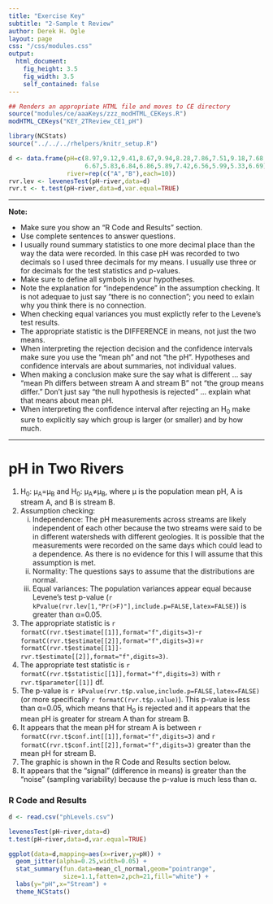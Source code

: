 ```yaml
---
title: "Exercise Key"
subtitle: "2-Sample t Review"
author: Derek H. Ogle
layout: page
css: "/css/modules.css"
output:
  html_document:
    fig_height: 3.5
    fig_width: 3.5
    self_contained: false
---
```


```r
## Renders an appropriate HTML file and moves to CE directory
source("modules/ce/aaaKeys/zzz_modHTML_CEKeys.R")
modHTML_CEKeys("KEY_2TReview_CE1_pH")
```

```r
library(NCStats)
source("../../../rhelpers/knitr_setup.R")

d <- data.frame(pH=c(8.97,9.12,9.41,8.67,9.94,8.28,7.86,7.51,9.18,7.68,
                     6.67,5.83,6.84,6.86,5.89,7.42,6.56,5.99,5.33,6.69),
                river=rep(c("A","B"),each=10))
rvr.lev <- levenesTest(pH~river,data=d)
rvr.t <- t.test(pH~river,data=d,var.equal=TRUE)
```

----

<div class="alert alert-warning">
<strong>Note:</strong> 
<ul>
  <li>Make sure you show an "R Code and Results" section.</li>
  <li>Use complete sentences to answer questions.</li>
  <li>I usually round summary statistics to one more decimal place than the way the data were recorded. In this case pH was recorded to two decimals so I used three decimals for my means. I usually use three or for decimals for the test statistics and p-values.</li>
  <li>Make sure to define all symbols in your hypotheses.</li>
  <li>Note the explanation for "independence" in the assumption checking. It is not adequae to just say "there is no connection"; you need to exlain why you think there is no connection.</li>
  <li>When checking equal variances you must explictly refer to the Levene's test results.</li>
  <li>The appropriate statistic is the DIFFERENCE in means, not just the two means.</li>
  <li>When interpreting the rejection decision and the confidence intervals make sure you use the "mean ph" and not "the pH". Hypotheses and confidence intervals are about summaries, not individual values.</li>
  <li>When making a conclusion make sure the say what is different ... say "mean Ph differs between stream A and stream B" not "the group means differ." Don't just say "the null hypothesis is rejected" ... explain what that means about mean pH.</li>
  <li>When interpreting the confidence interval after rejecting an H<sub>0</sub> make sure to explicitly say which group is larger (or smaller) and by how much.</li>
</ul>
</div>

----

# pH in Two Rivers

1. H<sub>0</sub>: &mu;<sub>A</sub>=&mu;<sub>B</sub> and H<sub>0</sub>: &mu;<sub>A</sub>&ne;&mu;<sub>B</sub>, where &mu; is the population mean pH, A is stream A, and B is stream B.
1. Assumption checking:
    i. Independence: The pH measurements across streams are likely independent of each other because the two streams were said to be in different watersheds with different geologies. It is possible that the measurements were recorded on the same days which could lead to a dependence. As there is no evidence for this I will assume that this assumption is met.  
    i. Normality: The questions says to assume that the distributions are normal.
    i. Equal variances: The population variances appear equal because Levene's test p-value (`r kPvalue(rvr.lev[1,"Pr(>F)"],include.p=FALSE,latex=FALSE)`) is greater than &alpha;=0.05.
1. The appropriate statistic is `r formatC(rvr.t$estimate[[1]],format="f",digits=3)`-`r formatC(rvr.t$estimate[[2]],format="f",digits=3)`=`r formatC(rvr.t$estimate[[1]]-rvr.t$estimate[[2]],format="f",digits=3)`.
1. The appropriate test statistic is `r formatC(rvr.t$statistic[[1]],format="f",digits=3)` with `r rvr.t$parameter[[1]]` df.
1. The p-value is `r kPvalue(rvr.t$p.value,include.p=FALSE,latex=FALSE)` (or more specifically `r formatC(rvr.t$p.value)`). This p-value is less than &alpha;=0.05, which means that H<sub>0</sub> is rejected and it appears that the mean pH is greater for stream A than for stream B.
1. It appears that the mean pH for stream A is between `r formatC(rvr.t$conf.int[[1]],format="f",digits=3)` and `r formatC(rvr.t$conf.int[[2]],format="f",digits=3)` greater than the mean pH for stream B.
1. The graphic is shown in the R Code and Results section below.
1. It appears that the "signal" (difference in means) is greater than the "noise" (sampling variability) because the p-value is much less than &alpha;.


### R Code and Results
```r
d <- read.csv("phLevels.csv")
```
```r
levenesTest(pH~river,data=d)
t.test(pH~river,data=d,var.equal=TRUE)

ggplot(data=d,mapping=aes(x=river,y=pH)) +
  geom_jitter(alpha=0.25,width=0.05) +
  stat_summary(fun.data=mean_cl_normal,geom="pointrange",
               size=1.1,fatten=2,pch=21,fill="white") +
  labs(y="pH",x="Stream") +
  theme_NCStats()
```
